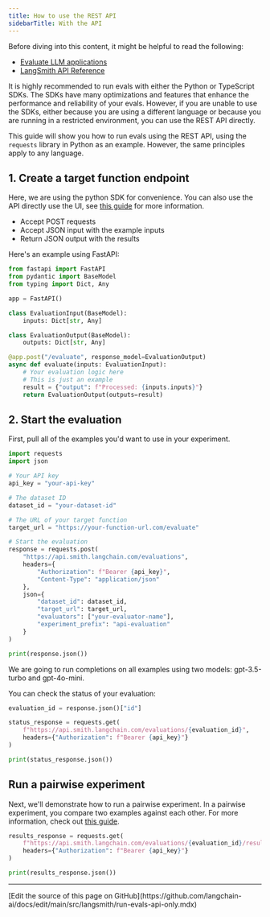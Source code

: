 ```yaml
---
title: How to use the REST API
sidebarTitle: With the API
---
```


<Check>
Before diving into this content, it might be helpful to read the following:

* [Evaluate LLM applications](/langsmith/evaluate-llm-application)
* [LangSmith API Reference](https://api.smith.langchain.com/redoc)
</Check>

It is highly recommended to run evals with either the Python or TypeScript SDKs. The SDKs have many optimizations and features that enhance the performance and reliability of your evals. However, if you are unable to use the SDKs, either because you are using a different language or because you are running in a restricted environment, you can use the REST API directly.

This guide will show you how to run evals using the REST API, using the `requests` library in Python as an example. However, the same principles apply to any language.

## 1. Create a target function endpoint

Here, we are using the python SDK for convenience. You can also use the API directly use the UI, see [this guide](/langsmith/manage-datasets-in-application) for more information.

* Accept POST requests
* Accept JSON input with the example inputs
* Return JSON output with the results

Here's an example using FastAPI:

```python
from fastapi import FastAPI
from pydantic import BaseModel
from typing import Dict, Any

app = FastAPI()

class EvaluationInput(BaseModel):
    inputs: Dict[str, Any]

class EvaluationOutput(BaseModel):
    outputs: Dict[str, Any]

@app.post("/evaluate", response_model=EvaluationOutput)
async def evaluate(inputs: EvaluationInput):
    # Your evaluation logic here
    # This is just an example
    result = {"output": f"Processed: {inputs.inputs}"}
    return EvaluationOutput(outputs=result)
```

## 2. Start the evaluation

First, pull all of the examples you'd want to use in your experiment.

```python
import requests
import json

# Your API key
api_key = "your-api-key"

# The dataset ID
dataset_id = "your-dataset-id"

# The URL of your target function
target_url = "https://your-function-url.com/evaluate"

# Start the evaluation
response = requests.post(
    "https://api.smith.langchain.com/evaluations",
    headers={
        "Authorization": f"Bearer {api_key}",
        "Content-Type": "application/json"
    },
    json={
        "dataset_id": dataset_id,
        "target_url": target_url,
        "evaluators": ["your-evaluator-name"],
        "experiment_prefix": "api-evaluation"
    }
)

print(response.json())
```

We are going to run completions on all examples using two models: gpt-3.5-turbo and gpt-4o-mini.

You can check the status of your evaluation:

```python
evaluation_id = response.json()["id"]

status_response = requests.get(
    f"https://api.smith.langchain.com/evaluations/{evaluation_id}",
    headers={"Authorization": f"Bearer {api_key}"}
)

print(status_response.json())
```

## Run a pairwise experiment[​](#run-a-pairwise-experiment "Direct link to Run a pairwise experiment")

Next, we'll demonstrate how to run a pairwise experiment. In a pairwise experiment, you compare two examples against each other. For more information, check out [this guide](/langsmith/evaluate-pairwise).

```python
results_response = requests.get(
    f"https://api.smith.langchain.com/evaluations/{evaluation_id}/results",
    headers={"Authorization": f"Bearer {api_key}"}
)

print(results_response.json())
```

---

<Callout icon="pen-to-square" iconType="regular">
  [Edit the source of this page on GitHub](https://github.com/langchain-ai/docs/edit/main/src/langsmith/run-evals-api-only.mdx)
</Callout>
